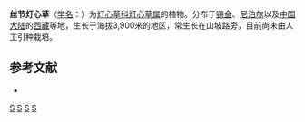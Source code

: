{{Speciesbox 
| taxon = Juncus chrysocarpus
| authority = Buchen.
}}

'''丝节灯心草'''（[[学名|学名]]：{{lang|la|''Juncus chrysocarpus''}}）为[[灯心草科|灯心草科]][[灯心草属|灯心草属]]的植物。分布于[[锡金|锡金]]、[[尼泊尔|尼泊尔]]以及[[中国大陆|中国大陆]]的[[西藏|西藏]]等地，生长于海拔3,900米的地区，常生长在山坡路旁，目前尚未由人工引种栽培。

== 参考文献 ==
<div class="references-small">
* {{cite web| url =http://www.bioinfo.cn/db05/KmzwSpecies.php?action=view&id=10740| title =丝节灯心草| work =《中国高等植物数据库全库》| publisher =中国科学院微生物研究所| author =昆明植物研究所| accessdate =2009-02-24| deadurl =yes| archiveurl =https://web.archive.org/web/20160305020857/http://www.bioinfo.cn/db05/KmzwSpecies.php?action=view&id=10740| archivedate =2016-03-05}}
</div>
{{Taxonbar|from=Q10871332}}

[[Category:灯心草属|S]]
[[Category:锡金植物|S]]
[[Category:尼泊尔植物|S]]
[[Category:西藏植物|S]]